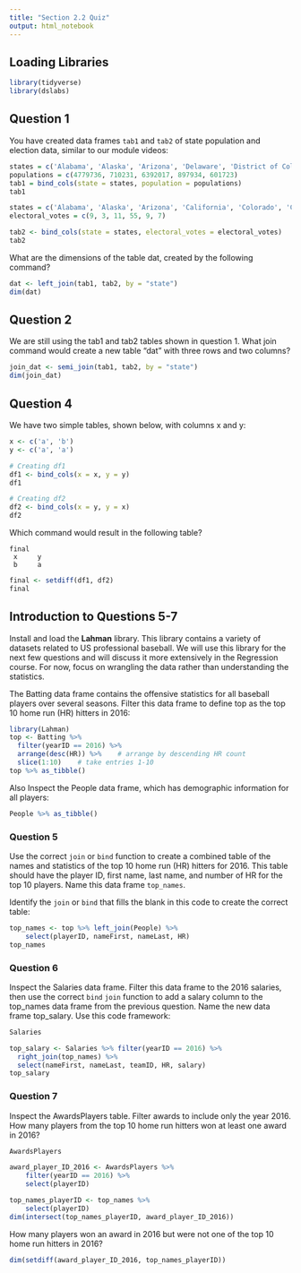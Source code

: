 ```yaml
---
title: "Section 2.2 Quiz"
output: html_notebook
---
```


## Loading Libraries

```r
library(tidyverse)
library(dslabs)
```

## Question 1
You have created data frames `tab1` and `tab2` of state population and election data, similar to our module videos: 

```r
states = c('Alabama', 'Alaska', 'Arizona', 'Delaware', 'District of Columbia')
populations = c(4779736, 710231, 6392017, 897934, 601723)
tab1 = bind_cols(state = states, population = populations)
tab1
```

```r
states = c('Alabama', 'Alaska', 'Arizona', 'California', 'Colorado', 'Connecticut')
electoral_votes = c(9, 3, 11, 55, 9, 7)

tab2 <- bind_cols(state = states, electoral_votes = electoral_votes)
tab2
```

What are the dimensions of the table dat, created by the following command? 

```r
dat <- left_join(tab1, tab2, by = "state")
dim(dat)
```


## Question 2
We are still using the tab1 and tab2 tables shown in question 1. What join command would create a new table “dat” with three rows and two columns? 

```r
join_dat <- semi_join(tab1, tab2, by = "state") 
dim(join_dat)
```

## Question 4
We have two simple tables, shown below, with columns x and y: 

```r
x <- c('a', 'b')
y <- c('a', 'a')

# Creating df1
df1 <- bind_cols(x = x, y = y)
df1
```

```r
# Creating df2
df2 <- bind_cols(x = y, y = x)
df2
```

Which command would result in the following table?
```
final
 x     y    
 b     a   
```

```r
final <- setdiff(df1, df2)
final
```

## Introduction to Questions 5-7
Install and load the **Lahman** library. This library contains a variety of datasets related to US professional baseball. We will use this library for the next few questions and will discuss it more extensively in the Regression course. For now, focus on wrangling the data rather than understanding the statistics.

The Batting data frame contains the offensive statistics for all baseball players over several seasons.  Filter this data frame to define top as the top 10 home run (HR) hitters in 2016:

```r
library(Lahman)
top <- Batting %>% 
  filter(yearID == 2016) %>%
  arrange(desc(HR)) %>%    # arrange by descending HR count
  slice(1:10)    # take entries 1-10
top %>% as_tibble()
```


Also Inspect the People data frame, which has demographic information for all players:

```r
People %>% as_tibble()
```


### Question 5 
Use the correct `join` or `bind` function to create a combined table of the names and statistics of the top 10 home run (HR) hitters for 2016. This table should have the player ID, first name, last name, and number of HR for the top 10 players. Name this data frame `top_names`.

Identify the `join` or `bind` that fills the blank in this code to create the correct table:

```r
top_names <- top %>% left_join(People) %>%
    select(playerID, nameFirst, nameLast, HR)
top_names
```

### Question 6

Inspect the Salaries data frame. Filter this data frame to the 2016 salaries, then use the correct `bind` `join` function to add a salary column to the top_names data frame from the previous question. Name the new data frame top_salary. Use this code framework:

```r
Salaries
```


```r
top_salary <- Salaries %>% filter(yearID == 2016) %>%
  right_join(top_names) %>%
  select(nameFirst, nameLast, teamID, HR, salary)
top_salary
```

### Question 7

Inspect the AwardsPlayers table. Filter awards to include only the year 2016.
How many players from the top 10 home run hitters won at least one award in 2016?

```r
AwardsPlayers
```

```r
award_player_ID_2016 <- AwardsPlayers %>% 
    filter(yearID == 2016) %>%
    select(playerID)
```

```r
top_names_playerID <- top_names %>%
    select(playerID)
dim(intersect(top_names_playerID, award_player_ID_2016))
```

How many players won an award in 2016 but were not one of the top 10 home run hitters in 2016?

```r
dim(setdiff(award_player_ID_2016, top_names_playerID))
```

